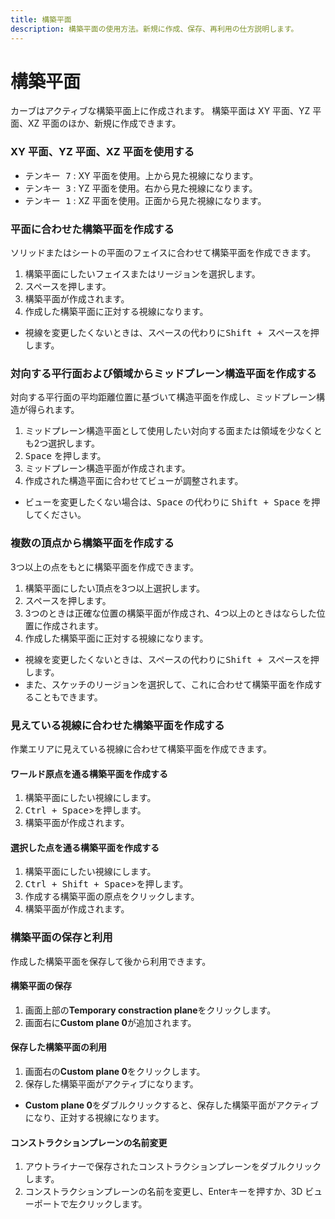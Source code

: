 ```yaml
---
title: 構築平面
description: 構築平面の使用方法。新規に作成、保存、再利用の仕方説明します。
---
```


# 構築平面

カーブはアクティブな構築平面上に作成されます。
構築平面は XY 平面、YZ 平面、XZ 平面のほか、新規に作成できます。

### XY 平面、YZ 平面、XZ 平面を使用する

- <kbd>テンキー 7</kbd> : XY 平面を使用。上から見た視線になります。
- <kbd>テンキー 3</kbd> : YZ 平面を使用。右から見た視線になります。
- <kbd>テンキー 1</kbd> : XZ 平面を使用。正面から見た視線になります。

### 平面に合わせた構築平面を作成する

ソリッドまたはシートの平面のフェイスに合わせて構築平面を作成できます。

1. 構築平面にしたいフェイスまたはリージョンを選択します。
2. <kbd>スペース</kbd>を押します。
3. 構築平面が作成されます。
4. 作成した構築平面に正対する視線になります。

<VideoPlayer fileName="construction-plane-1"/>

- 視線を変更したくないときは、<kbd>スペース</kbd>の代わりに<kbd>Shift + スペース</kbd>を押します。

### 対向する平行面および領域からミッドプレーン構造平面を作成する

対向する平行面の平均距離位置に基づいて構造平面を作成し、ミッドプレーン構造が得られます。

1. ミッドプレーン構造平面として使用したい対向する面または領域を少なくとも2つ選択します。
2. <kbd>Space</kbd> を押します。
3. ミッドプレーン構造平面が作成されます。
4. 作成された構造平面に合わせてビューが調整されます。

<VideoPlayer fileName="construction-plane-2"/> 

- ビューを変更したくない場合は、<kbd>Space</kbd> の代わりに <kbd>Shift + Space</kbd> を押してください。

### 複数の頂点から構築平面を作成する

3つ以上の点をもとに構築平面を作成できます。

1. 構築平面にしたい頂点を3つ以上選択します。
2. <kbd>スペース</kbd>を押します。
3. 3つのときは正確な位置の構築平面が作成され、4つ以上のときはならした位置に作成されます。
4. 作成した構築平面に正対する視線になります。

<VideoPlayer fileName="construction-plane-3"/>

- 視線を変更したくないときは、<kbd>スペース</kbd>の代わりに<kbd>Shift + スペース</kbd>を押します。
- また、スケッチのリージョンを選択して、これに合わせて構築平面を作成することもできます。

### 見えている視線に合わせた構築平面を作成する

作業エリアに見えている視線に合わせて構築平面を作成できます。

#### ワールド原点を通る構築平面を作成する

1. 構築平面にしたい視線にします。
2. <kbd>Ctrl + Space</kbd>>を押します。
3. 構築平面が作成されます。

<VideoPlayer fileName="construction-plane-4"/> 

#### 選択した点を通る構築平面を作成する

1. 構築平面にしたい視線にします。
2. <kbd>Ctrl + Shift + Space</kbd>>を押します。
3. 作成する構築平面の原点をクリックします。
4. 構築平面が作成されます。

<VideoPlayer fileName="construction-plane-5"/>

### 構築平面の保存と利用

作成した構築平面を保存して後から利用できます。

#### 構築平面の保存

1. 画面上部の**Temporary constraction plane**をクリックします。
2. 画面右に**Custom plane 0**が追加されます。

#### 保存した構築平面の利用

1. 画面右の**Custom plane 0**をクリックします。
2. 保存した構築平面がアクティブになります。

- **Custom plane 0**をダブルクリックすると、保存した構築平面がアクティブになり、正対する視線になります。

#### コンストラクションプレーンの名前変更

1. アウトライナーで保存されたコンストラクションプレーンをダブルクリックします。
2. コンストラクションプレーンの名前を変更し、Enterキーを押すか、3D ビューポートで左クリックします。
